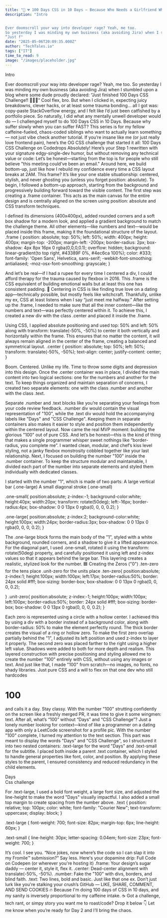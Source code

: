 ```yaml
---
title: "💅 💔 100 Days CSS in 10 Days — Because Who Needs a Girlfriend When You Have border-radius?"
description: "Intro


Ever doomscroll your way into developer rage? Yeah, me too.
So yesterday I was minding my own business (aka avoiding Jira) when I stumbled upon a blog where some dude proudly declared:
“Just f"
date: "2025-05-06T20:09:35.000Z"
author: "TechTales.io"
tags: ["IT"]
time_to_read: 9
image: "/images/placeholder.jpg"
---
```


Intro


Ever doomscroll your way into developer rage? Yeah, me too.
So yesterday I was minding my own business (aka avoiding Jira) when I stumbled upon a blog where some dude proudly declared:
“Just finished 100 Days CSS Challenge!! 🥳🔥💯”
Cool flex, bro. But when I clicked in, expecting juicy breakdowns, clever hacks, or at least some trauma bonding... all I got was:
copy-paste StackOverflow energy, and I felt like I’d just been catfished by a portfolio piece.
So naturally, I did what any mentally unwell developer would do — I challenged myself to do 100 Days CSS in 10 Days.
Because why suffer slowly when you can suffer FAST?
This series is for my fellow caffeine-fueled, chaos-coded siblings who want to actually learn something — not just vibe check another tutorial.
If you’re insane like me (or just really love frontend pain), here’s the OG CSS challenge that started it all:
100 Days CSS Challenge on Codedrops
Absolutely! Here’s your Step 1 rewritten with your signature edgy-single-dev humor, but without removing any technical value or code:
Let’s be honest—starting from the top is for people who still believe "this meeting could’ve been an email." Around here, we build bottom-up, just like how I rebuild my confidence every time a CSS layout breaks at 2AM. This frame? It’s like your one stable situationship: centered, stylish, and never ghosting you (unless you forget position: absolute).
To begin, I followed a bottom-up approach, starting from the background and progressively building forward toward the visible content. The first step was creating a .frame container. This acts as the main canvas for the entire design and is centrally aligned on the screen using position: absolute and CSS transform techniques.
<div class="center"></div>

I defined its dimensions (400x400px), added rounded corners and a soft box shadow for a modern look, and applied a gradient background to match the challenge theme. All other elements—like numbers and text—would be placed inside this frame, making it the foundational structure of the layout.
.frame {
  position: absolute;
  top: 50%;
  left: 50%;
  width: 400px;
  height: 400px;
  margin-top: -200px;
  margin-left: -200px;
  border-radius: 2px;
  box-shadow: 4px 8px 16px 0 rgba(0,0,0,0.1);
  overflow: hidden;
  background: linear-gradient(to top right, #43389F 0%, #4ec6ca 100%);
  color: #333;
  font-family: 'Open Sans', Helvetica, sans-serif;
  -webkit-font-smoothing: antialiased;
  -moz-osx-font-smoothing: grayscale;
}


And let’s be real—if I had a rupee for every time I centered a div, I could afford therapy for the trauma caused by flexbox in 2016. This .frame is the CSS equivalent of building emotional walls but at least this one has consistent padding. 💅
Centering in CSS is like finding true love on a dating app—technically possible, but mostly feels like witchcraft. Thankfully, unlike my ex, CSS at least listens when I say “just meet me halfway.”
After setting up the .frame, I needed to make sure that all the inner content—like the numbers and text—was perfectly centered within it. To achieve this, I created a new div with the class .center and placed it inside the .frame.
<div class="center"></div>

Using CSS, I applied absolute positioning and used top: 50% and left: 50% along with transform: translate(-50%, -50%) to center it both vertically and horizontally within the frame. This ensures that no matter the content, it will always remain aligned in the center of the frame, creating a balanced and symmetrical layout.
.center {
  position: absolute;
  top: 50%;
  left: 50%;
  transform: translate(-50%, -50%);
  text-align: center;
  justify-content: center;
}

Boom. Centered. Unlike my life.
Time to throw some digits and depression into this design.
Once the .center container was in place, I divided the main content into two logical sections: one for the numbers and another for the text. To keep things organized and maintain separation of concerns, I created two separate 
elements: one with the class .number and another with the class .text.
<div class="center">
  <div class="number"></div>
  <div class="text"></div>
</div>

Separate .number and .text blocks like you’re separating your feelings from your code review feedback.
.number div would contain the visual representation of "100", while the .text div would hold the accompanying labels like "Days" and "CSS Challenge". Keeping them in separate containers also makes it easier to style and position them independently within the centered layout.
Now came the real MVP moment: building the glorious "100" out of pure CSS. And let’s be honest—this is the kind of thing that makes a single programmer whisper sweet nothings like “border-radius, you complete me”. I wanted clean, modular, and chef’s kiss level styling, not a janky flexbox monstrosity cobbled together like your last relationship.
Next, I focused on building the number "100" inside the .number container. To keep the structure modular and maintainable, I divided each part of the number into separate elements and styled them individually with dedicated classes.
<div class="number">
  <div class="one-small"></div>
  <div class="one-large"></div>
  <div class="ten-zero"></div>
  <div class="unit-zero"></div>
</div>


I started with the number "1", which is made of two parts:
A large vertical bar (.one-large)
A small diagonal stroke (.one-small)



.one-small{
    position:absolute;
    z-index:-1;
    background-color:white;
    height:40px;
    width:20px;
    transform: rotate(50deg);
    left:-16px;
    border-radius:4px;
    box-shadow: 0 0 13px 0 rgba(0, 0, 0, 0.2);
}

.one-large{
    position:absolute;
    z-index:2;
    background-color:white;
    height:100px;
    width:24px;
    border-radius:3px;
    box-shadow: 0 0 13px 0 rgba(0, 0, 0, 0.2);
}

The .one-large block forms the main body of the "1", styled with a white background, rounded corners, and a shadow to give it a lifted appearance. For the diagonal part, I used .one-small, rotated it using the transform: rotate(50deg) property, and carefully positioned it using left and z-index values so that it appears behind the large bar. This layering creates a realistic, stylized look for the number.
🟦 Creating the Zeros ("0")
.ten-zero for the tens place
.unit-zero for the units place
.ten-zero{
    position:absolute;
    z-index:1;
    height:100px;
    width:100px;
    left:17px;
    border-radius:50%;
    border: 24px solid #fff;
    box-sizing: border-box;
    box-shadow: 0 0 13px 0 rgba(0, 0, 0, 0.2);




}
.unit-zero{
    position:absolute;
    z-index:-1;
    height:100px;
    width:100px;
    left:100px;
    border-radius:50%;
    border: 24px solid #fff;
    box-sizing: border-box;
    box-shadow: 0 0 13px 0 rgba(0, 0, 0, 0.2);
}

Each zero is represented using a circle with a hollow center. I achieved this by using a div with a border instead of a background color, along with border-radius: 50% to make the element perfectly round. The thick border creates the visual of a ring or hollow zero.
To make the first zero overlap partially behind the "1", I adjusted its left position and used z-index to layer it properly. The second zero was placed farther to the right using a higher left value. Shadows were added to both for more depth and realism.
This layered construction with precise positioning and styling allowed me to create the number "100" entirely with CSS, without using any images or text.
And just like that, I made "100" from scratch—no images, no fonts, no shady libraries. Just pure CSS and a will to flex on that one dev who still hardcodes <h1>100</h1> and calls it a day. Stay classy.
With the number "100" strutting confidently on the screen like a freshly merged PR, it was time to give it some wingmen: text. After all, what’s “100” without “Days” and “CSS Challenge”? Just a lonely number looking for context—kind of like a programmer on a dating app with only a LeetCode screenshot for a profile pic.
With the number "100" complete, I turned my attention to the text section. This part was meant to display the words "Days" and "CSS Challenge", so I structured it into two nested containers: .text-large for the word "Days" and .text-small for the subtitle.
I placed both inside a parent .text container, which I styled to handle general properties like font, color, and position. By applying these styles to the parent, I ensured consistency and reduced redundancy in the child elements.
<div class="text">
  <div class="text-large">Days</div>
  <div class="text-small">Css challenge</div>
</div>


For .text-large, I used a bold font weight, a large font size, and adjusted the line-height to make the word "Days" visually impactful. I also added a small top margin to create spacing from the number above.
.text {
  position: relative;
  top: 100px;
  color: white;
  font-family: "Courier New";
  text-transform: uppercase;
  display: block;
}

.text-large {
  font-weight: 700;
  font-size: 82px;
  margin-top: 6px;
  line-height: 60px;
}

.text-small {
  line-height: 30px;
  letter-spacing: 0.04em;
  font-size: 23px;
  font-weight: 700;
}


It’s cool. I see you.
“Nice jokes, now where’s the code so I can slap it into my Fromile™ submission?”
Say less. Here's your dopamine drip:
Full Code on Codepen (or wherever you're hosting it)
.frame: Your design’s sugar daddy — center it, style it, flex it.
.center: Dead-center alignment with translate(-50%, -50%).
.number: Fake the "100" with divs, borders, and blind faith.
.text: Two lines, bold and basic. Just like that one ex.
Don’t just lurk like you're stalking your crush’s GitHub —
LIKE, SHARE, COMMENT, AND SEND COOKIES 🔥
Because I'm doing 100 days of CSS in 10 days, and my sanity is inversely proportional to my caffeine intake. ☕
Got a challenge, tech rant, or simpy story you want me to roast/code? Drop it below 👇
Let me know when you’re ready for Day 2 and I’ll bring the chaos.

